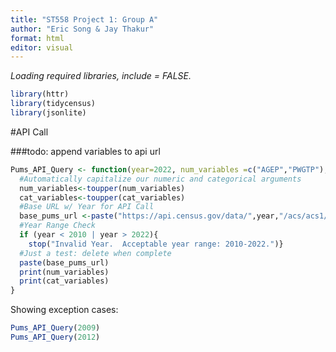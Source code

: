 ```yaml
---
title: "ST558 Project 1: Group A"
author: "Eric Song & Jay Thakur"
format: html
editor: visual
---
```


*Loading required libraries, include = FALSE.*
```r
library(httr)
library(tidycensus)
library(jsonlite)
```


#API Call

###todo: append variables to api url

```r
Pums_API_Query <- function(year=2022, num_variables =c("AGEP","PWGTP"),cat_variables="SEX",geography="All",Opt_subset){
  #Automatically capitalize our numeric and categorical arguments
  num_variables<-toupper(num_variables)
  cat_variables<-toupper(cat_variables)
  #Base URL w/ Year for API Call
  base_pums_url <-paste("https://api.census.gov/data/",year,"/acs/acs1/pums",sep="")
  #Year Range Check
  if (year < 2010 | year > 2022){
    stop("Invalid Year.  Acceptable year range: 2010-2022.")}
  #Just a test: delete when complete
  paste(base_pums_url)
  print(num_variables)
  print(cat_variables)
}
```

Showing exception cases:
```r
Pums_API_Query(2009)
Pums_API_Query(2012)  
```

